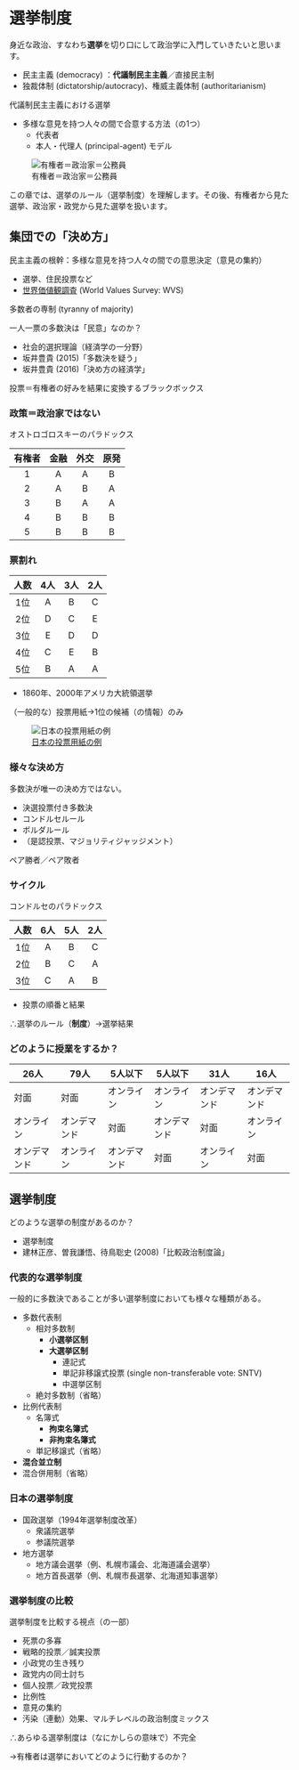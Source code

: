 # 選挙制度

身近な政治、すなわち**選挙**を切り口にして政治学に入門していきたいと思います。

- 民主主義 (democracy) ：**代議制民主主義**／直接民主制
- 独裁体制 (dictatorship/autocracy)、権威主義体制 (authoritarianism)

代議制民主主義における選挙

- 多様な意見を持つ人々の間で合意する方法（の1つ）
    - 代表者
    - 本人・代理人 (principal-agent) モデル

![有権者＝政治家＝公務員](figures/principal_agent.drawio.png)

この章では、選挙のルール（選挙制度）を理解します。その後、有権者から見た選挙、政治家・政党から見た選挙を扱います。

## 集団での「決め方」

民主主義の根幹：多様な意見を持つ人々の間での意思決定（意見の集約）

- 選挙、住民投票など
- [世界価値観調査](https://www.worldvaluessurvey.org/wvs.jsp) (World Values Survey: WVS)

多数者の専制 (tyranny of majority)

一人一票の多数決は「民意」なのか？

- 社会的選択理論（経済学の一分野）
- 坂井豊貴 (2015)「多数決を疑う」
- 坂井豊貴 (2016)「決め方の経済学」

投票＝有権者の好みを結果に変換するブラックボックス

### 政策＝政治家ではない

オストロゴロスキーのパラドックス

|有権者|金融|外交|原発|
|:---:|:---:|:---:|:---:|
|1|A|A|B|
|2|A|B|A|
|3|B|A|A|
|4|B|B|B|
|5|B|B|B|

### 票割れ

|人数|4人|3人|2人|
|:---:|:---:|:---:|:---:|
|1位|A|B|C|
|2位|D|C|E|
|3位|E|D|D|
|4位|C|E|B|
|5位|B|A|A|

- 1860年、2000年アメリカ大統領選挙

（一般的な）投票用紙→1位の候補（の情報）のみ

![[日本の投票用紙の例](https://www.musashinet.co.jp/department/election/ballot-paper.html)](figures/ballot.jpg)

### 様々な決め方

多数決が唯一の決め方ではない。

- 決選投票付き多数決
- コンドルセルール
- ボルダルール
- （是認投票、マジョリティジャッジメント）

ペア勝者／ペア敗者

### サイクル

コンドルセのパラドックス

|人数|6人|5人|2人|
|:---:|:---:|:---:|:---:|
|1位|A|B|C|
|2位|B|C|A|
|3位|C|A|B|

- 投票の順番と結果

∴選挙のルール（**制度**）→選挙結果

### どのように授業をするか？

|26人|79人|5人以下|5人以下|31人|16人|
|---|---|---|---|---|---|
|対面|対面|オンライン|オンライン|オンデマンド|オンデマンド|
|オンライン|オンデマンド|対面|オンデマンド|対面|オンライン|
|オンデマンド|オンライン|オンデマンド|対面|オンライン|対面|

## 選挙制度

どのような選挙の制度があるのか？

- 選挙制度
- 建林正彦、曽我謙悟、待鳥聡史 (2008)「比較政治制度論」

### 代表的な選挙制度

一般的に多数決であることが多い選挙制度においても様々な種類がある。

- 多数代表制
    - 相対多数制
        - **小選挙区制**
        - **大選挙区制**
            - 連記式
            - 単記非移譲式投票 (single non-transferable vote: SNTV)
            - 中選挙区制
    - 絶対多数制（省略）
- 比例代表制
    - 名簿式
        - **拘束名簿式**
        - **非拘束名簿式**
    - 単記移譲式（省略）
- **混合並立制**
- 混合併用制（省略）

### 日本の選挙制度

- 国政選挙（1994年選挙制度改革）
    - 衆議院選挙
    - 参議院選挙
- 地方選挙
    - 地方議会選挙（例、札幌市議会、北海道議会選挙）
    - 地方首長選挙（例、札幌市長選挙、北海道知事選挙）

### 選挙制度の比較

選挙制度を比較する視点（の一部）

- 死票の多寡
- 戦略的投票／誠実投票
- 小政党の生き残り
- 政党内の同士討ち
- 個人投票／政党投票
- 比例性
- 意見の集約
- 汚染（連動）効果、マルチレベルの政治制度ミックス

∴あらゆる選挙制度は（なにかしらの意味で）不完全

→有権者は選挙においてどのように行動するのか？
